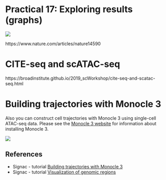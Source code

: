 # **Practical 17:** Exploring results (graphs) {#install .setup style="blue"}

[![](https://media.springernature.com/lw685/springer-static/image/art%3A10.1038%2Fnature14590/MediaObjects/41586_2015_Article_BFnature14590_Fig4_HTML.jpg?as=webp)](https://www.nature.com/articles/nature14590)

https://www.nature.com/articles/nature14590

# CITE-seq and scATAC-seq

https://broadinstitute.github.io/2019_scWorkshop/cite-seq-and-scatac-seq.html

# Building trajectories with Monocle 3

Also you can construct cell trajectories with Monocle 3 using single-cell ATAC-seq data. Please see the [Monocle 3 website](https://cole-trapnell-lab.github.io/monocle3/) for information about installing Monocle 3.

[![](https://stuartlab.org/signac/articles/monocle_files/figure-html/unnamed-chunk-18-2.png)](https://stuartlab.org/signac/articles/monocle)

## **References**

-   Signac - tutorial [Building trajectories with Monocle 3](https://stuartlab.org/signac/articles/monocle)
-   Signac - tutorial [Visualization of genomic regions](https://stuartlab.org/signac/1.13.0/articles/visualization)
